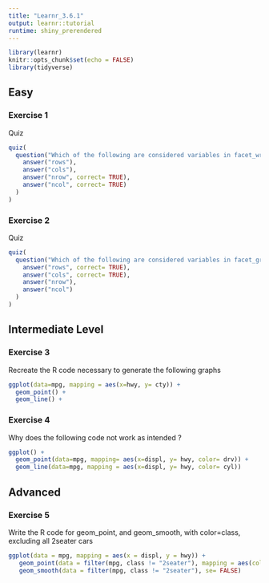 ```yaml
---
title: "Learnr_3.6.1"
output: learnr::tutorial
runtime: shiny_prerendered
---
```


```r
library(learnr)
knitr::opts_chunk$set(echo = FALSE)
library(tidyverse)
```


## Easy

### Exercise 1

Quiz

```r
quiz(
  question("Which of the following are considered variables in facet_wrap ?",
    answer("rows"),
    answer("cols"),
    answer("nrow", correct= TRUE),
    answer("ncol", correct= TRUE)
  )
)
```

### Exercise 2  

Quiz  

```r
quiz(
  question("Which of the following are considered variables in facet_grid ?",
    answer("rows", correct= TRUE),
    answer("cols", correct= TRUE),
    answer("nrow"),
    answer("ncol")
  )
)
```

##  Intermediate Level

### Exercise 3

Recreate the R code necessary to generate the following graphs
```r
ggplot(data=mpg, mapping = aes(x=hwy, y= cty)) +
  geom_point() +
  geom_line() +
```

### Exercise 4

Why does the following code not work as intended ?
```r
ggplot() +
  geom_point(data=mpg, mapping= aes(x=displ, y= hwy, color= drv)) +
  geom_line(data=mpg, mapping = aes(x=displ, y= hwy, color= cyl))

```



## Advanced

### Exercise 5

Write the R code for geom_point, and geom_smooth, with color=class, excluding all 2seater cars
```r
ggplot(data = mpg, mapping = aes(x = displ, y = hwy)) + 
   geom_point(data = filter(mpg, class != "2seater"), mapping = aes(color = class)) + 
   geom_smooth(data = filter(mpg, class != "2seater"), se= FALSE)
```
